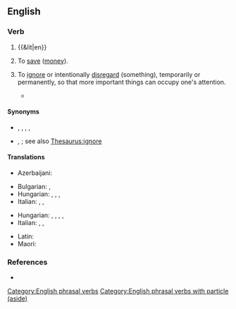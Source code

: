 ==English==

===Verb===
{{en-verb|put<,,put> aside}}

# {{&lit|en}}
# {{lb|en|transitive}} To [[save]] ([[money]]).
#: {{ux|en|I try to '''put''' a few dollars '''aside''' each week, just in case I need money in an emergency.}}
# {{lb|en|transitive}} To [[ignore]] or intentionally [[disregard]] (something), temporarily or permanently, so that more important things can occupy one's attention.
#: {{ux|en|Let's '''put''' our differences '''aside''' for the moment, and get this project finished.}}
#* {{quote-journal|en|date=2022 June 29|author=Howard Johnston|title=Regional News: London|journal=RAIL|issue=960|page=29|text=Stanmore: Plans to provide step-free access to the Jubilee Line station have been '''put aside''', after the housing development on the car park that would have paid for it was withdrawn.}}

====Synonyms====
* {{sense|save money}} {{l|en|bank}}, {{l|en|cache}}, {{l|en|snudge}}, {{l|en|squirrel away}}, {{l|en|stash}}
* {{sense|intentionally disregard}} {{l|en|dissemble}}, {{l|en|take no notice of}}; see also [[Thesaurus:ignore]]

====Translations====
{{trans-top|save money}}
* Azerbaijani: {{t|az|qırağa atmaq}}
{{trans-mid}}
* Bulgarian: {{t+|bg|скътвам}}, {{t+|bg|спестявам}}
* Hungarian: {{t+|hu|félretesz}}, {{t|hu|tartalékol}}, {{t+|hu|gyűjt}}, {{t+|hu|megtakarít}}
* Italian: {{t|it|[[mettere]] [[da parte]]}}, {{t+|it|risparmiare}}, {{t|it|mettere via}}
{{trans-bottom}}

{{trans-top|ignore or intentionally disregard}}
* Hungarian: {{t+|hu|félretesz}}, {{t+|hu|elrak}}, {{t+|hu|eltesz}}, {{t+|hu|elsüllyeszt}}, {{t|hu|ad acta tesz}}
* Italian: {{t|it|[[mettere]] [[da parte]]}}, {{t+|it|accantonare}}, {{t+|it|soprassedere}}
{{trans-mid}}
* Latin: {{t|la|sēpōnō}}
* Maori: {{t|mi|tīkape}}
{{trans-bottom}}

===References===
* {{R:Lexico}}

[[Category:English phrasal verbs]]
[[Category:English phrasal verbs with particle (aside)]]